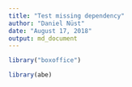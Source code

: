 ```yaml
---
title: "Test missing dependency"
author: "Daniel Nüst"
date: "August 17, 2018"
output: md_document
---
```


```r
library("boxoffice")
```

```r
library(abe)
```
